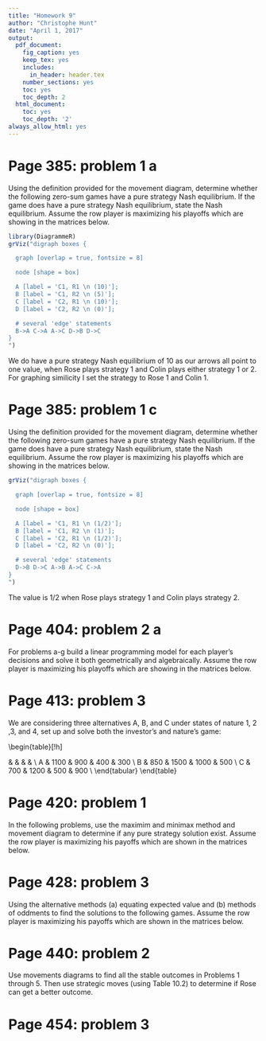 ```yaml
---
title: "Homework 9"
author: "Christophe Hunt"
date: "April 1, 2017"
output:
  pdf_document:
    fig_caption: yes
    keep_tex: yes
    includes:
      in_header: header.tex
    number_sections: yes
    toc: yes
    toc_depth: 2
  html_document:
    toc: yes
    toc_depth: '2'
always_allow_html: yes  
---
```


\newpage

# Page 385: problem 1 a

Using the definition provided for the movement diagram, determine whether the following zero-sum games have a pure strategy Nash equilibrium. If the game does have a pure strategy Nash equilibrium, state the Nash equilibrium. Assume the row player is maximizing his playoffs which are showing in the matrices below.

\begin{table}[!h]
\centering
\begin{tabular}{lllc}
 &  & \multicolumn{2}{l}{Colin} \\ \cline{3-4}
 &  & C1 & \multicolumn{1}{l}{C2} \\ \hline
Rose & R1 & \multicolumn{1}{c}{10} & 10 \\
 & R2 & \multicolumn{1}{c}{5} & 0 \\ \hline
\end{tabular}
\end{table}


```r
library(DiagrammeR)
grViz("digraph boxes {

  graph [overlap = true, fontsize = 8]

  node [shape = box]

  A [label = 'C1, R1 \n (10)']; 
  B [label = 'C1, R2 \n (5)']; 
  C [label = 'C2, R1 \n (10)']; 
  D [label = 'C2, R2 \n (0)']; 

  # several 'edge' statements
  B->A C->A A->C D->B D->C 
}
")
```

We do have a pure strategy Nash equilibrium of 10 as our arrows all point to one value, when Rose plays strategy 1 and Colin plays either strategy 1 or 2. For graphing similicity I set the strategy to Rose 1 and Colin 1.  

\newpage

# Page 385: problem 1 c

Using the definition provided for the movement diagram, determine whether the following zero-sum games have a pure strategy Nash equilibrium. If the game does have a pure strategy Nash equilibrium, state the Nash equilibrium. Assume the row player is maximizing his playoffs which are showing in the matrices below.

\begin{table}[!h]
\centering
\begin{tabular}{lllc}
 &  & \multicolumn{2}{l}{Colin} \\ \cline{3-4}
 &  & C1 & \multicolumn{1}{l}{C2} \\ \hline
Rose & R1 & \multicolumn{1}{c}{1/2} & 1/2 \\
 & R2 & \multicolumn{1}{c}{1} & 0 \\ \hline
\end{tabular}
\end{table}

```r
grViz("digraph boxes {

  graph [overlap = true, fontsize = 8]

  node [shape = box]

  A [label = 'C1, R1 \n (1/2)']; 
  B [label = 'C1, R2 \n (1)']; 
  C [label = 'C2, R1 \n (1/2)']; 
  D [label = 'C2, R2 \n (0)']; 

  # several 'edge' statements
  D->B D->C A->B A->C C->A
}
")
```

The value is 1/2 when Rose plays strategy 1 and Colin plays strategy 2. 


# Page 404: problem 2 a

For problems a-g build a linear programming model for each player's decisions and solve it both geometrically and algebraically. Assume the row player is maximizing his playoffs which are showing in the matrices below. 

\begin{table}[!h]
\centering
\begin{tabular}{lllc}
 &  & \multicolumn{2}{l}{Colin} \\ \cline{3-4}
 &  & C1 & \multicolumn{1}{l}{C2} \\ \hline
Rose & R1 & \multicolumn{1}{c}{10} & 10 \\
 & R2 & \multicolumn{1}{c}{5} & 0 \\ \hline
\end{tabular}
\end{table}

# Page 413: problem 3

We are considering three alternatives A, B, and C under states of nature 1, 2 ,3, and 4, set up and solve both the investor's and nature's game:

\begin{table}[!h]
\centering
\begin{tabular}{crrrr}
\multicolumn{5}{l}{\textbf{States of Nature}} \\ \hline
\begin{tabular}[c]{@{}c@{}}Investor's choices \\ Alternatives\end{tabular} & \multicolumn{1}{c}{Condition \#1} & \multicolumn{1}{c}{Condition \#2} & \multicolumn{1}{c}{Condition \#3} & \multicolumn{1}{l}{Condition \#4} \\ \hline
A & 1100 & 900 & 400 & 300 \\
B & 850 & 1500 & 1000 & 500 \\
C & 700 & 1200 & 500 & 900 \\ \hline
\end{tabular}
\end{table}

# Page 420: problem 1

In the following problems, use the maximim and minimax method and movement diagram to determine if any pure strategy solution exist. Assume the row player is maximizing his payoffs which are shown in the matrices below. 

\begin{table}[!h]
\centering
\begin{tabular}{lllc}
 &  & \multicolumn{2}{l}{Colin} \\ \cline{3-4}
 &  & C1 & \multicolumn{1}{l}{C2} \\ \hline
Rose & R1 & \multicolumn{1}{c}{10} & 10 \\
 & R2 & \multicolumn{1}{c}{5} & 0 \\ \hline
\end{tabular}
\end{table}


# Page 428: problem 3

Using the alternative methods (a) equating expected value and (b) methods of oddments to find the solutions to the following games. Assume the row player is maximizing his payoffs which are shown in the matrices below. 

\begin{table}[!h]
\centering
\begin{tabular}{lllc}
 &  & \multicolumn{2}{l}{Colin} \\ \cline{3-4}
 &  & C1 & \multicolumn{1}{l}{C2} \\ \hline
Rose & R1 & \multicolumn{1}{c}{0.5} & 0.3 \\
 & R2 & \multicolumn{1}{c}{0.6} & 1 \\ \hline
\end{tabular}
\end{table}

# Page 440: problem 2

Use movements diagrams to find all the stable outcomes in Problems 1 through 5. Then use strategic moves (using Table 10.2) to determine if Rose can get a better outcome. 

\begin{table}[!h]
\centering
\begin{tabular}{lllc}
 &  & \multicolumn{2}{l}{Colin} \\ \cline{3-4}
 &  & C1 & \multicolumn{1}{l}{C2} \\ \hline
Rose & R1 & \multicolumn{1}{c}{(1,2)} & (3,1) \\
 & R2 & \multicolumn{1}{c}{(2, 4)} & (4, 3)\\ \hline
\end{tabular}
\end{table}


# Page 454: problem 3
